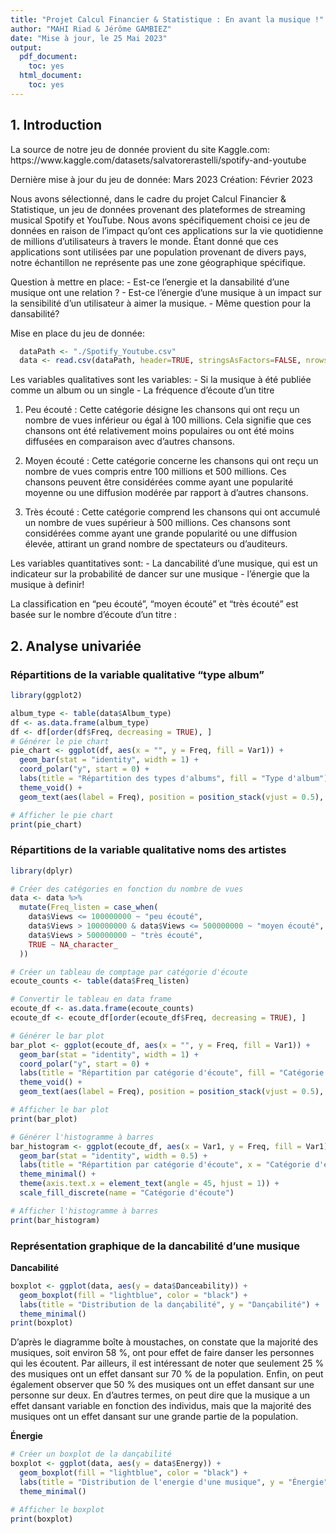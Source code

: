 ```yaml
---
title: "Projet Calcul Financier & Statistique : En avant la musique !"
author: "MAHI Riad & Jérôme GAMBIEZ"
date: "Mise à jour, le 25 Mai 2023"
output:
  pdf_document:
    toc: yes
  html_document:
    toc: yes
---
```


## 1. Introduction

La source de notre jeu de donnée provient du site Kaggle.com: \newline
https://www.kaggle.com/datasets/salvatorerastelli/spotify-and-youtube

Dernière mise à jour du jeu de donnée: Mars 2023 \newline
Création: Février 2023 \newline

Nous avons sélectionné, dans le cadre du projet Calcul Financier & Statistique, un jeu de données provenant des plateformes de streaming musical Spotify et YouTube. Nous avons spécifiquement choisi ce jeu de données en raison de l'impact qu'ont ces applications sur la vie quotidienne de millions d'utilisateurs à travers le monde. Étant donné que ces applications sont utilisées par une population provenant de divers pays, notre échantillon ne représente pas une zone géographique spécifique.


Question à mettre en place:
  - Est-ce l'energie et la dansabilité d'une musique ont une relation ? 
  - Est-ce l'énergie d'une musique à un impact sur la sensibilité d'un utilisateur à aimer la musique.
  - Même question pour la dansabilité?

Mise en place du jeu de donnée:
```r
  dataPath <- "./Spotify_Youtube.csv"
  data <- read.csv(dataPath, header=TRUE, stringsAsFactors=FALSE, nrows=50)
```

Les variables qualitatives sont les variables:
  - Si la musique à été publiée comme un album ou un single
  - La fréquence d'écoute d'un titre


  1. Peu écouté : Cette catégorie désigne les chansons qui ont reçu un nombre de vues inférieur ou égal à 100 millions. Cela signifie que ces chansons ont été relativement moins populaires ou ont été moins diffusées en comparaison avec d'autres chansons.
  
  2. Moyen écouté : Cette catégorie concerne les chansons qui ont reçu un nombre de vues compris entre 100 millions et 500 millions. Ces chansons peuvent être considérées comme ayant une popularité moyenne ou une diffusion modérée par rapport à d'autres chansons.
  
  3. Très écouté : Cette catégorie comprend les chansons qui ont accumulé un nombre de vues supérieur à 500 millions. Ces chansons sont considérées comme ayant une grande popularité ou une diffusion élevée, attirant un grand nombre de spectateurs ou d'auditeurs.


Les variables quantitatives sont:
  - La dancabilité d'une musique, qui est un indicateur sur la probabilité de dancer sur une musique
  - l'énergie que la musique à definir!
  

La classification en "peu écouté", "moyen écouté" et "très écouté" est basée sur le nombre d'écoute d'un titre :
  


## 2. Analyse univariée

### Répartitions de la variable qualitative "type album"
```r
library(ggplot2)

album_type <- table(data$Album_type)
df <- as.data.frame(album_type)
df <- df[order(df$Freq, decreasing = TRUE), ]
# Générer le pie chart
pie_chart <- ggplot(df, aes(x = "", y = Freq, fill = Var1)) +
  geom_bar(stat = "identity", width = 1) +
  coord_polar("y", start = 0) +
  labs(title = "Répartition des types d'albums", fill = "Type d'album") +
  theme_void() +
  geom_text(aes(label = Freq), position = position_stack(vjust = 0.5), size = 4)

# Afficher le pie chart
print(pie_chart)
```
### Répartitions de la variable qualitative noms des artistes

```r
library(dplyr)

# Créer des catégories en fonction du nombre de vues
data <- data %>%
  mutate(Freq_listen = case_when(
    data$Views <= 100000000 ~ "peu écouté",
    data$Views > 100000000 & data$Views <= 500000000 ~ "moyen écouté",
    data$Views > 500000000 ~ "très écouté",
    TRUE ~ NA_character_
  ))

# Créer un tableau de comptage par catégorie d'écoute
ecoute_counts <- table(data$Freq_listen)

# Convertir le tableau en data frame
ecoute_df <- as.data.frame(ecoute_counts)
ecoute_df <- ecoute_df[order(ecoute_df$Freq, decreasing = TRUE), ]

# Générer le bar plot
bar_plot <- ggplot(ecoute_df, aes(x = "", y = Freq, fill = Var1)) +
  geom_bar(stat = "identity", width = 1) +
  coord_polar("y", start = 0) +
  labs(title = "Répartition par catégorie d'écoute", fill = "Catégorie d'écoute") +
  theme_void() +
  geom_text(aes(label = Freq), position = position_stack(vjust = 0.5), size = 4)

# Afficher le bar plot
print(bar_plot)
```


```r
# Générer l'histogramme à barres
bar_histogram <- ggplot(ecoute_df, aes(x = Var1, y = Freq, fill = Var1)) +
  geom_bar(stat = "identity", width = 0.5) +
  labs(title = "Répartition par catégorie d'écoute", x = "Catégorie d'écoute", y = "Fréquence") +
  theme_minimal() +
  theme(axis.text.x = element_text(angle = 45, hjust = 1)) +
  scale_fill_discrete(name = "Catégorie d'écoute")

# Afficher l'histogramme à barres
print(bar_histogram)
```

### Représentation graphique de la dancabilité d'une musique

**Dancabilité**
```r
boxplot <- ggplot(data, aes(y = data$Danceability)) +
  geom_boxplot(fill = "lightblue", color = "black") +
  labs(title = "Distribution de la dançabilité", y = "Dançabilité") +
  theme_minimal()
print(boxplot)
```

D'après le diagramme boîte à moustaches, on constate que la majorité des musiques, soit environ 58 %, ont pour effet de faire danser les personnes qui les écoutent. Par ailleurs, il est intéressant de noter que seulement 25 % des musiques ont un effet dansant sur 70 % de la population. Enfin, on peut également observer que 50 % des musiques ont un effet dansant sur une personne sur deux. En d'autres termes, on peut dire que la musique a un effet dansant variable en fonction des individus, mais que la majorité des musiques ont un effet dansant sur une grande partie de la population.

**Énergie**
```r
# Créer un boxplot de la dançabilité
boxplot <- ggplot(data, aes(y = data$Energy)) +
  geom_boxplot(fill = "lightblue", color = "black") +
  labs(title = "Distribution de l'energie d'une musique", y = "Énergie") +
  theme_minimal()

# Afficher le boxplot
print(boxplot)
```

  
  
  
  
  
  
  
  

